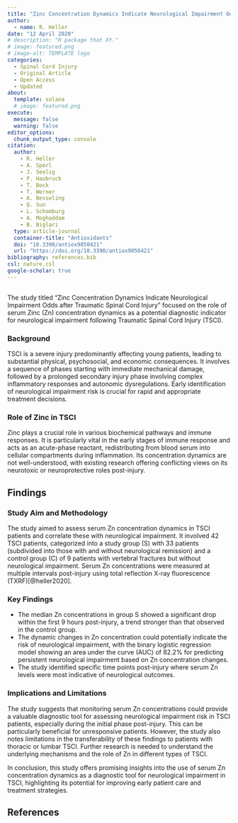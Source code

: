 ```yaml
---
title: "Zinc Concentration Dynamics Indicate Neurological Impairment Odds after Traumatic Spinal Cord Injury"
author:
  - name: R. Heller
date: "12 April 2020"
# description: "R package that XY."
# image: featured.png
# image-alt: TEMPLATE logo
categories:
  - Spinal Cord Injury
  - Original Article
  - Open Access
  - Updated
about:
  template: solana
  # image: featured.png
execute: 
  message: false
  warning: false
editor_options: 
  chunk_output_type: console
citation:
  author: 
    - R. Heller
    - A. Sperl
    - J. Seelig
    - P. Haubruck
    - T. Bock
    - T. Werner
    - A. Besseling
    - Q. Sun
    - L. Schomburg
    - A. Moghaddam
    - B. Biglari
  type: article-journal
  container-title: "Antioxidants"
  doi: "10.3390/antiox9050421"
  url: "https://doi.org/10.3390/antiox9050421"
bibliography: references.bib
csl: nature.csl
google-scholar: true
---
```


```{=html}
<img loading="eager" src="https://vg01.met.vgwort.de/na/ba527903093a4710a7aea2ec4f545f54" width="1" height="1" alt=""/>
```

The study titled "Zinc Concentration Dynamics Indicate Neurological Impairment Odds after Traumatic Spinal Cord Injury" focused on the role of serum Zinc (Zn) concentration dynamics as a potential diagnostic indicator for neurological impairment following Traumatic Spinal Cord Injury (TSCI).

### Background

TSCI is a severe injury predominantly affecting young patients, leading to substantial physical, psychosocial, and economic consequences. It involves a sequence of phases starting with immediate mechanical damage, followed by a prolonged secondary injury phase involving complex inflammatory responses and autonomic dysregulations. Early identification of neurological impairment risk is crucial for rapid and appropriate treatment decisions.

### Role of Zinc in TSCI

Zinc plays a crucial role in various biochemical pathways and immune responses. It is particularly vital in the early stages of immune response and acts as an acute-phase reactant, redistributing from blood serum into cellular compartments during inflammation. Its concentration dynamics are not well-understood, with existing research offering conflicting views on its neurotoxic or neuroprotective roles post-injury.

## Findings

### Study Aim and Methodology

The study aimed to assess serum Zn concentration dynamics in TSCI patients and correlate these with neurological impairment. It involved 42 TSCI patients, categorized into a study group (S) with 33 patients (subdivided into those with and without neurological remission) and a control group (C) of 9 patients with vertebral fractures but without neurological impairment. Serum Zn concentrations were measured at multiple intervals post-injury using total reflection X-ray fluorescence (TXRF)[@heller2020].

### Key Findings

-   The median Zn concentrations in group S showed a significant drop within the first 9 hours post-injury, a trend stronger than that observed in the control group.
-   The dynamic changes in Zn concentration could potentially indicate the risk of neurological impairment, with the binary logistic regression model showing an area under the curve (AUC) of 82.2% for predicting persistent neurological impairment based on Zn concentration changes.
-   The study identified specific time points post-injury where serum Zn levels were most indicative of neurological outcomes.

### Implications and Limitations

The study suggests that monitoring serum Zn concentrations could provide a valuable diagnostic tool for assessing neurological impairment risk in TSCI patients, especially during the initial phase post-injury. This can be particularly beneficial for unresponsive patients. However, the study also notes limitations in the transferability of these findings to patients with thoracic or lumbar TSCI. Further research is needed to understand the underlying mechanisms and the role of Zn in different types of TSCI.

In conclusion, this study offers promising insights into the use of serum Zn concentration dynamics as a diagnostic tool for neurological impairment in TSCI, highlighting its potential for improving early patient care and treatment strategies.

## References

::: {#refs}
:::
